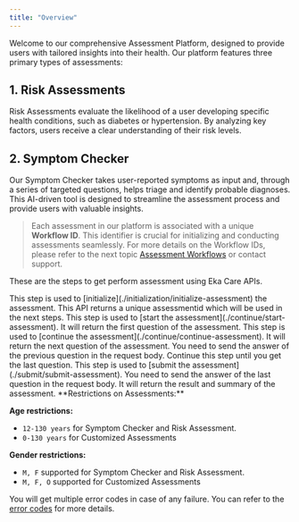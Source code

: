 ```yaml
---
title: "Overview"
---
```


Welcome to our comprehensive Assessment Platform, designed to provide users with tailored insights into their health. Our platform features three primary types of assessments:

## 1. Risk Assessments
Risk Assessments evaluate the likelihood of a user developing specific health conditions, such as diabetes or hypertension. By analyzing key factors, users receive a clear understanding of their risk levels.

## 2. Symptom Checker
Our Symptom Checker takes user-reported symptoms as input and, through a series of targeted questions, helps triage and identify probable diagnoses. This AI-driven tool is designed to streamline the assessment process and provide users with valuable insights.


> Each assessment in our platform is associated with a unique **Workflow ID**. This identifier is crucial for initializing and conducting assessments seamlessly. 
For more details on the Workflow IDs, please refer to the next topic [Assessment Workflows](./assessment-workflows) or contact support.


These are the steps to get perform assessment using Eka Care APIs.
    
<Steps>
  <Step title="Initialization">
    This step is used to [initialize](./initialization/initialize-assessment) the assessment. This API returns a unique assessmentid which will be used in the next steps.
  </Step>
  <Step title="Start Assessment">
    This step is used to [start the assessment](./continue/start-assessment). It will return the first question of the assessment.
  </Step>
  <Step title="Continue Assessment">
    This step is used to [continue the assessment](./continue/continue-assessment). It will return the next question of the assessment. You need to send the answer of the previous question in the request body. Continue this step until you get the last question.
  </Step>
  <Step title="Submit Assessment">
    This step is used to [submit the assessment](./submit/submit-assessment). You need to send the answer of the last question in the request body. It will return the result and summary of the assessment.
  </Step>
</Steps>

<Warning>
  **Restrictions on Assessments:**<br/>

  **Age restrictions:**<br/>
  - `12-130 years` for Symptom Checker and Risk Assessment.  
  - `0-130 years` for Customized Assessments  

  **Gender restrictions:**  
  - `M, F` supported for Symptom Checker and Risk Assessment.
  - `M, F, O` supported for Customized Assessments
</Warning>


You will get multiple error codes in case of any failure. You can refer to the [error codes](/api-reference/health-ai/assessment/error-codes) for more details.
